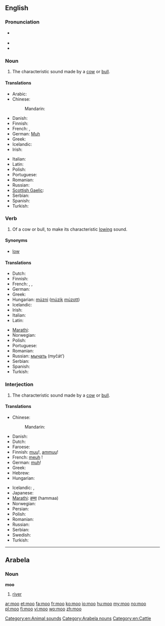 {{also|möö|MOO|Moʻo|moʻo}}
==English==

===Pronunciation===
* {{a|UK|US}} {{IPA|/muː/}}
* {{rhymes|uː}}
* {{homophones|mu}}

===Noun===
{{en-noun}}
{{examples-right|examples={{audio|Mudchute cow 1.ogg|the sound of a cow's "moo"}}}}

# {{onomatopoeia}} The characteristic sound made by a [[cow]] or [[bull]].

====Translations====
{{trans-top|characteristic sound made by a cow or bull}}
* Arabic: {{t|ar|جوار|m|tr=jiwaar}}
* Chinese:
*: Mandarin: {{t-|cmn|哞|tr=mōu|sc=Hani}}
* Danish: {{t-|da|muh}}
* Finnish: {{t-|fi|ammunta}}
* French: {{t+|fr|meuglement|m}},  {{t+|fr|beuglement|m}}
* German: [[Muh]] {{n}}
* Greek: {{t|el|μουγκανητό|n|tr=mougkanitó|sc=Grek}}
* Icelandic: {{t|is|baul|n}}
* Irish: {{t|ga|géim|f|xs=Irish}}
{{trans-mid}}
* Italian: {{t-|it|muggito|m}}
* Latin: {{t-|la|mugitus}}
* Polish: {{t|pl|muczenie|n}}
* Portuguese: {{t+|pt|mugido}}
* Romanian: {{t-|ro|muget|n}}
* Russian: {{t+|ru|мычание|n|tr=myčánije}}
* [[Scottish Gaelic]]: {{t|gd|mò}}
* Serbian: {{t|sr|мукање|n|tr=mukanje|sc=Cyrl}}
* Spanish: {{t-|es|mugido}}
* Turkish: {{t-|tr|mö}}
{{trans-bottom}}

===Verb===
{{en-verb}}

# {{intransitive}} Of a cow or bull, to make its characteristic [[low#Etymology 2|lowing]] sound.

====Synonyms====
* [[low]]

====Translations====
{{trans-top|to make a lowing sound}}
* Dutch: {{t+|nl|loeien}}
* Finnish: {{t+|fi|ammua}}
* French: {{t+|fr|meugler}},  {{t+|fr|beugler}},  {{t+|fr|mugir}}
* German: {{t-|de|muhen}}
* Greek: {{t|el|μουγκανίζω|tr=mougkanízo|sc=Grek}}
* Hungarian: [[múzni]] ([[múzik]] [[múzott]])
* Icelandic: {{t-|is|baula}}
* Irish: {{t|ga|géim|xs=Irish}}
* Italian: {{t-|it|muggire}}
* Latin: {{t-|la|mugio}}
{{trans-mid}}
* [[Marathi]]: {{t-|mr|हंबरण|tr=humbarna|sc=Deva|xs=Marathi}}
* Norwegian: {{t-|no|raute}}
* Polish: {{t-|pl|muczeć}}
* Portuguese: {{t+|pt|mugir}}
* Romanian: {{t-|ro|mugi}}
* Russian: [[мычать]] (myčát’)
* Serbian: {{t|sr|мукати|tr=mukati|sc=Cyrl}}
* Spanish: {{t-|es|mugir}}
* Turkish: {{t|tr|mölemek}}
{{trans-bottom}}

===Interjection===
{{en-interj}}

# The characteristic sound made by a [[cow]] or [[bull]].

====Translations====
{{trans-top|sound made by a cow or bull}}
* Chinese:
*: Mandarin: {{t-|cmn|哞|tr=mōu|sc=Hani}}
* Danish: {{t-|da|muh}}
* Dutch: {{t-|nl|boe}}
* Faroese: {{t-|fo|mø|xs=Faroese}}
* Finnish: [[muu]]!, [[ammuu]]!
* French: [[meuh]]&nbsp;!
* German: [[muh]]!
* Greek: {{t|el|μου|tr=mou|sc=Grek}} {{qualifier|usually with a prolonged ου}}
* Hebrew: {{t|he|מו|m|sc=Hebr}}
* Hungarian: {{t-|hu|mú}}
{{trans-mid}}
* Icelandic: {{t-|is|mu}}, {{t-|is|mö}}
* Japanese: {{t|ja|モー|tr=mō|sc=Jpan}}
* [[Marathi]]: [[हम्मा]] (hammaa)
* Norwegian: {{t+|no|mø}}
* Persian: {{t|fa|ما|tr=mâ|sc=fa-Arab}}
* Polish: {{t-|pl|mu}}
* Romanian: {{t-|ro|mu}}
* Russian: {{t+|ru|му|tr=mu}}
* Serbian: {{t-|sr|му|tr=mu|sc=Cyrl}}
* Swedish: {{t+|sv|mu}}
* Turkish: {{t-|tr|mö}}
{{trans-bottom}}

----

==Arabela==

===Noun===
'''moo'''

# [[river]]

[[Category:en:Animal sounds]]
[[Category:Arabela nouns]]
[[Category:en:Cattle]]

[[ar:moo]]
[[et:moo]]
[[fa:moo]]
[[fr:moo]]
[[ko:moo]]
[[io:moo]]
[[hu:moo]]
[[my:moo]]
[[no:moo]]
[[pl:moo]]
[[fi:moo]]
[[vi:moo]]
[[wo:moo]]
[[zh:moo]]
